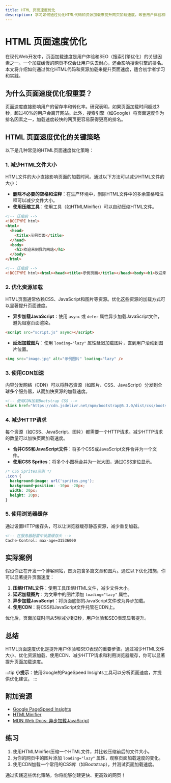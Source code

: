 ```yaml
---
title: HTML 页面速度优化
description: 学习如何通过优化HTML代码和资源加载来提升网页加载速度，改善用户体验和SEO表现。
---
```


# HTML 页面速度优化

在现代Web开发中，页面加载速度是用户体验和SEO（搜索引擎优化）的关键因素之一。一个加载缓慢的网页不仅会让用户失去耐心，还会影响搜索引擎的排名。本文将介绍如何通过优化HTML代码和资源加载来提升页面速度，适合初学者学习和实践。

## 为什么页面速度优化很重要？

页面速度直接影响用户的留存率和转化率。研究表明，如果页面加载时间超过3秒，超过40%的用户会离开网站。此外，搜索引擎（如Google）将页面速度作为排名因素之一，加载速度较快的网页更容易获得更高的排名。

## HTML 页面速度优化的关键策略

以下是几种常见的HTML页面速度优化策略：

### 1. 减少HTML文件大小

HTML文件的大小直接影响页面的加载时间。通过以下方法可以减少HTML文件的大小：

- **删除不必要的空格和注释**：在生产环境中，删除HTML文件中的多余空格和注释可以减少文件大小。
- **使用压缩工具**：使用工具（如HTMLMinifier）可以自动压缩HTML文件。

```html
<!-- 压缩前 -->
<!DOCTYPE html>
<html>
  <head>
    <title>示例页面</title>
  </head>
  <body>
    <h1>欢迎来到我的网站</h1>
  </body>
</html>

<!-- 压缩后 -->
<!DOCTYPE html><html><head><title>示例页面</title></head><body><h1>欢迎来到我的网站</h1></body></html>
```

### 2. 优化资源加载

HTML页面通常依赖CSS、JavaScript和图片等资源。优化这些资源的加载方式可以显著提升页面速度。

- **异步加载JavaScript**：使用 `async` 或 `defer` 属性异步加载JavaScript文件，避免阻塞页面渲染。

```html
<script src="script.js" async></script>
```

- **延迟加载图片**：使用 `loading="lazy"` 属性延迟加载图片，直到用户滚动到图片位置。

```html
<img src="image.jpg" alt="示例图片" loading="lazy" />
```

### 3. 使用CDN加速

内容分发网络（CDN）可以将静态资源（如图片、CSS、JavaScript）分发到全球多个服务器，从而加快资源的加载速度。

```html
<!-- 使用CDN加载Bootstrap CSS -->
<link href="https://cdn.jsdelivr.net/npm/bootstrap@5.3.0/dist/css/bootstrap.min.css" rel="stylesheet" />
```

### 4. 减少HTTP请求

每个资源（如CSS、JavaScript、图片）都需要一个HTTP请求。减少HTTP请求的数量可以加快页面加载速度。

- **合并CSS和JavaScript文件**：将多个CSS或JavaScript文件合并为一个文件。
- **使用CSS Sprites**：将多个小图标合并为一张大图，通过CSS定位显示。

```css
/* CSS Sprites示例 */
.icon {
  background-image: url('sprites.png');
  background-position: -10px -20px;
  width: 20px;
  height: 20px;
}
```

### 5. 使用浏览器缓存

通过设置HTTP缓存头，可以让浏览器缓存静态资源，减少重复加载。

```html
<!-- 在服务器配置中设置缓存头 -->
Cache-Control: max-age=31536000
```

## 实际案例

假设你正在开发一个博客网站，首页包含多篇文章和图片。通过以下优化措施，你可以显著提升页面速度：

1. **压缩HTML文件**：使用工具压缩HTML文件，减少文件大小。
2. **延迟加载图片**：为文章中的图片添加 `loading="lazy"` 属性。
3. **异步加载JavaScript**：将页面底部的JavaScript文件改为异步加载。
4. **使用CDN**：将CSS和JavaScript文件托管在CDN上。

优化后，页面加载时间从5秒减少到2秒，用户体验和SEO表现显著提升。

## 总结

HTML页面速度优化是提升用户体验和SEO表现的重要步骤。通过减少HTML文件大小、优化资源加载、使用CDN、减少HTTP请求和利用浏览器缓存，你可以显著提升页面加载速度。

:::tip
**小提示**：使用Google的PageSpeed Insights工具可以分析页面速度，并提供优化建议。
:::

## 附加资源

- [Google PageSpeed Insights](https://pagespeed.web.dev/)
- [HTMLMinifier](https://github.com/kangax/html-minifier)
- [MDN Web Docs: 异步加载JavaScript](https://developer.mozilla.org/zh-CN/docs/Web/HTML/Element/script)

## 练习

1. 使用HTMLMinifier压缩一个HTML文件，并比较压缩前后的文件大小。
2. 为你的网页中的图片添加 `loading="lazy"` 属性，观察页面加载速度的变化。
3. 使用CDN加载一个常用的CSS库（如Bootstrap），并测试页面加载速度。

通过实践这些优化策略，你将能够创建更快、更高效的网页！
